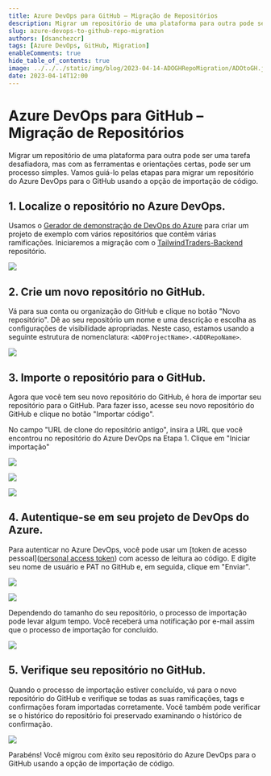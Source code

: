 ```yaml
---
title: Azure DevOps para GitHub – Migração de Repositórios
description: Migrar um repositório de uma plataforma para outra pode ser uma tarefa desafiadora, mas com as ferramentas e orientações certas, pode ser um processo simples.
slug: azure-devops-to-github-repo-migration
authors: [dsanchezcr]
tags: [Azure DevOps, GitHub, Migration]
enableComments: true
hide_table_of_contents: true
image: ../../../static/img/blog/2023-04-14-ADOGHRepoMigration/ADOtoGH.jpg
date: 2023-04-14T12:00
---
```

# Azure DevOps para GitHub – Migração de Repositórios

Migrar um repositório de uma plataforma para outra pode ser uma tarefa desafiadora, mas com as ferramentas e orientações certas, pode ser um processo simples. Vamos guiá-lo pelas etapas para migrar um repositório do Azure DevOps para o GitHub usando a opção de importação de código.
<!--truncate-->
## 1. Localize o repositório no Azure DevOps.

Usamos o [Gerador de demonstração de DevOps do Azure](https://azuredevopsdemogenerator.azurewebsites.net) para criar um projeto de exemplo com vários repositórios que contêm várias ramificações. Iniciaremos a migração com o [TailwindTraders-Backend](https://github.com/microsoft/tailwindTraders-backend) repositório.

![](pathname:///img/blog/2023-04-14-ADOGHRepoMigration/ADORepo.png)

## 2. Crie um novo repositório no GitHub.

Vá para sua conta ou organização do GitHub e clique no botão "Novo repositório". Dê ao seu repositório um nome e uma descrição e escolha as configurações de visibilidade apropriadas.
Neste caso, estamos usando a seguinte estrutura de nomenclatura: `<ADOProjectName>.<ADORepoName>`.

![](pathname:///img/blog/2023-04-14-ADOGHRepoMigration/GHRepo.png)

## 3. Importe o repositório para o GitHub.

Agora que você tem seu novo repositório do GitHub, é hora de importar seu repositório para o GitHub. Para fazer isso, acesse seu novo repositório do GitHub e clique no botão "Importar código".

No campo "URL de clone do repositório antigo", insira a URL que você encontrou no repositório do Azure DevOps na Etapa 1. Clique em "Iniciar importação"

![](pathname:///img/blog/2023-04-14-ADOGHRepoMigration/ADORepoURL.png)

![](pathname:///img/blog/2023-04-14-ADOGHRepoMigration/GHImportCode.png)

![](pathname:///img/blog/2023-04-14-ADOGHRepoMigration/GHImportRepo.png)

## 4. Autentique-se em seu projeto de DevOps do Azure.

Para autenticar no Azure DevOps, você pode usar um [token de acesso pessoal]([personal access token](https://learn.microsoft.com/azure/devops/organizations/accounts/use-personal-access-tokens-to-authenticate?view=azure-devops&tabs=Windows#create-a-pat?WT.mc_id=DT-MVP-5005361)) com acesso de leitura ao código. E digite seu nome de usuário e PAT no GitHub e, em seguida, clique em "Enviar".

![](pathname:///img/blog/2023-04-14-ADOGHRepoMigration/ADOPAT.png)

![](pathname:///img/blog/2023-04-14-ADOGHRepoMigration/GHAuth.png)

Dependendo do tamanho do seu repositório, o processo de importação pode levar algum tempo. Você receberá uma notificação por e-mail assim que o processo de importação for concluído.

![](pathname:///img/blog/2023-04-14-ADOGHRepoMigration/GHMigration.png)

## 5. Verifique seu repositório no GitHub.

Quando o processo de importação estiver concluído, vá para o novo repositório do GitHub e verifique se todas as suas ramificações, tags e confirmações foram importadas corretamente. Você também pode verificar se o histórico do repositório foi preservado examinando o histórico de confirmação.

![](pathname:///img/blog/2023-04-14-ADOGHRepoMigration/RepoMigrated.png)

Parabéns! Você migrou com êxito seu repositório do Azure DevOps para o GitHub usando a opção de importação de código.